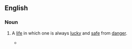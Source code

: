 ==English==

===Noun===
{{en-noun|inf=[[charmed]] [[life]]|charmed lives}}

# {{idiomatic}} A [[life]] in which one is always [[lucky]] and [[safe]] from [[danger]].
#* {{quote-news
|year=2011
|date=January 5
|author=Jonathan Stevenson 
|title=Arsenal 0 - 0 Man City
|work=BBC
|url=http://news.bbc.co.uk/sport2/hi/football/eng_prem/9331164.stm
|page=
|passage=Walcott thought he should have had a penalty when his cross appeared to strike the arm of Vincent Kompany and, either side of the break, Van Persie forced Hart to save one shot and fired another wide as City's goal continued to lead a '''charmed life'''. }}